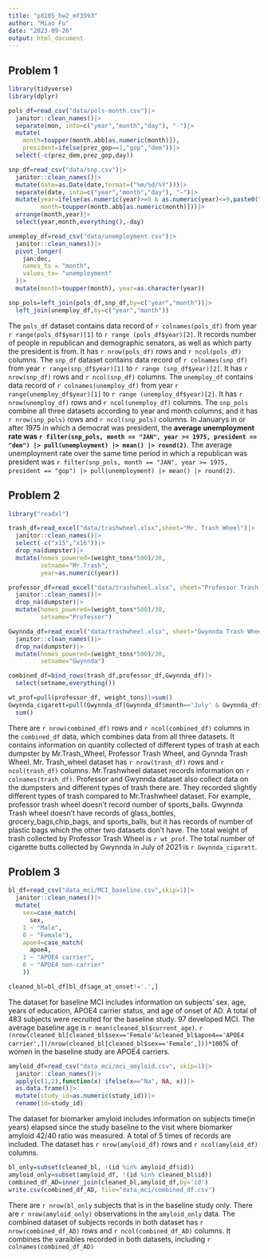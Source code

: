 ```yaml
---
title: "p8105_hw2_mf3593"
author: "Miao Fu"
date: "2023-09-26"
output: html_document
---
```


## Problem 1
```r
library(tidyverse)
library(dplyr)
```

```r
pols_df=read_csv("data/pols-month.csv")|>
  janitor::clean_names()|>
  separate(mon, into=c("year","month","day"), "-")|>
  mutate(
    month=toupper(month.abb[as.numeric(month)]),
    president=ifelse(prez_gop==1,"gop","dem"))|>
  select(-c(prez_dem,prez_gop,day))
```
```r
snp_df=read_csv("data/snp.csv")|>
  janitor::clean_names()|>
  mutate(date=as.Date(date,format=("%m/%d/%Y")))|>
  separate(date, into=c("year","month","day"), "-")|>
  mutate(year=ifelse(as.numeric(year)>=0 & as.numeric(year)<=9,paste0("200",year),ifelse(as.numeric(year)<=15,paste0("20",year),paste0("19",year))),
         month=toupper(month.abb[as.numeric(month)]))|>
  arrange(month,year)|>
  select(year,month,everything(),-day)
```
```r
unemploy_df=read_csv("data/unemployment.csv")|>
  janitor::clean_names()|>
  pivot_longer(
    jan:dec,
    names_to = "month",
    values_to= "unemployment"
  )|>
  mutate(month=toupper(month), year=as.character(year))
```
```r
snp_pols=left_join(pols_df,snp_df,by=c("year","month"))|>
  left_join(unemploy_df,by=c("year","month"))
```

The `pols_df` dataset contains data record of `r colnames(pols_df)` from year `r range(pols_df$year)[1]` to `r range (pols_df$year)[2]`. It records number of people in republican and demographic senators, as well as which party the president is from. It has `r nrow(pols_df)` rows and `r ncol(pols_df)` columns. The `snp_df` dataset contains data record of `r colnames(snp_df)` from year `r range(snp_df$year)[1]` to `r range (snp_df$year)[2]`. It has `r nrow(snp_df)` rows and `r ncol(snp_df)` columns. The `unemploy_df` contains data record of `r colnames(unemploy_df)` from year `r range(unemploy_df$year)[1]` to `r range (unemploy_df$year)[2]`. It has `r nrow(unemploy_df)` rows and `r ncol(unemploy_df)` columns. The `snp_pols` combine all three datasets according to year and month columns, and it has `r nrow(snp_pols)` rows and `r ncol(snp_pols)` columns. In Januarys in or after 1975 in which a democrat was president, the **average unemployment rate was `r filter(snp_pols, month == "JAN", year >= 1975, president == "dem") |> pull(unemployment) |> mean() |> round(2)`**.  The average unemployment rate over the same time period in which a republican was president was `r filter(snp_pols, month == "JAN", year >= 1975, president == "gop") |> pull(unemployment) |> mean() |> round(2)`.

## Problem 2
```r
library("readxl")
```

```r
trash_df=read_excel("data/trashwheel.xlsx",sheet="Mr. Trash Wheel")|>
  janitor::clean_names()|>
  select(-c("x15","x16"))|>
  drop_na(dumpster)|>
  mutate(homes_powered=(weight_tons*500)/30,
         setname="Mr.Trash",
         year=as.numeric(year))
```
```r
professor_df=read_excel("data/trashwheel.xlsx", sheet="Professor Trash Wheel")|>
  janitor::clean_names()|>
  drop_na(dumpster)|>
  mutate(homes_powered=(weight_tons*500)/30,
         setname="Professor")

Gwynnda_df=read_excel("data/trashwheel.xlsx", sheet="Gwynnda Trash Wheel")|>
  janitor::clean_names()|>
  drop_na(dumpster)|>
  mutate(homes_powered=(weight_tons*500)/30,
         setname="Gwynnda")

combined_df=bind_rows(trash_df,professor_df,Gwynnda_df)|>
  select(setname,everything())

wt_prof=pull(professor_df, weight_tons)|>sum()
Gwynnda_cigarett=pull(Gwynnda_df[Gwynnda_df$month=='July' & Gwynnda_df$year==2021,],cigarette_butts)|>
  sum()
```

There are `r nrow(combined_df)` rows and `r ncol(combined_df)` columns in the `combined_df` data, which combines data from all three datasets. It contains information on quantity collected of different types of trash at each dumpster by Mr.Trash_Wheel, Professor Trash Wheel, and Gynnda Trash Wheel. Mr. Trash_wheel dataset has `r nrow(trash_df)` rows and `r ncol(trash_df)` columns. Mr.Trashwheel dataset records information on `r colnames(trash_df)`. Professor and Gwynnda dataset also collect data on the dumpsters and different types of trash there are. They recorded slightly different types of trash compared to Mr.Trashwheel dataset. For example, professor trash wheel doesn't record number of sports_balls. Gwynnda Trash wheel doesn't have records of glass_bottles, grocery_bags,chip_bags, and sports_balls, but it has records of number of plastic bags which the other two datasets don't have. The total weight of trash collected by Professor Trash Wheel is `r wt_prof`. The total number of cigarette butts collected by Gwynnda in July of 2021 is `r Gwynnda_cigarett`.

## Problem 3
```r
bl_df=read_csv("data_mci/MCI_baseline.csv",skip=1)|>
  janitor::clean_names()|>
  mutate(
    sex=case_match( 
      sex,
    1 ~ "Male",
    0 ~ "Female"),
    apoe4=case_match(
      apoe4,
    1 ~ "APOE4 carrier",
    0 ~ "APOE4 non-carrier"
    ))

cleaned_bl=bl_df[bl_df$age_at_onset!='.',]
```
The dataset for baseline MCI includes information on subjects' sex, age, years of education, APOE4 carrier status, and age of onset of AD. A total of 483 subjects were recruited for the baseline study. 97 developed MCI. The average baseline age is `r mean(cleaned_bl$current_age)`. `r (nrow(cleaned_bl[cleaned_bl$sex=='Female'&cleaned_bl$apoe4=='APOE4 carrier',])/nrow(cleaned_bl[cleaned_bl$sex=='Female',]))*100`% of women in the baseline study are APOE4 carriers.

```r
amyloid_df=read_csv("data_mci/mci_amyloid.csv", skip=1)|>
  janitor::clean_names()|>
  apply(c(1,2),function(x) ifelse(x=="Na", NA, x))|>
  as.data.frame()|>
  mutate(study_id=as.numeric(study_id))|>
  rename(id=study_id)
```
The dataset for biomarker amyloid includes information on subjects time(in years) elapsed since the study baseline to the visit where biomarker amyloid 42/40 ratio was measured. A total of 5 times of records are included. The dataset has `r nrow(amyloid_df)` rows and `r ncol(amyloid_df)` columns. 

```r
bl_only=subset(cleaned_bl, !(id %in% amyloid_df$id))
amyloid_only=subset(amyloid_df, !(id %in% cleaned_bl$id))
combined_df_AD=inner_join(cleaned_bl,amyloid_df,by='id')
write.csv(combined_df_AD, file="data_mci/combined_df.csv")
```

There are `r nrow(bl_only` subjects that is in the baseline study only. There are `r nrow(amyloid_only)` observations in the `amyloid_only` data. The combined dataset of subjects records in both dataset has `r nrow(combined_df_AD)` rows and `r ncol(combined_df_AD)` columns. It combines the varaibles recorded in both datasets, including `r colnames(combined_df_AD)`
